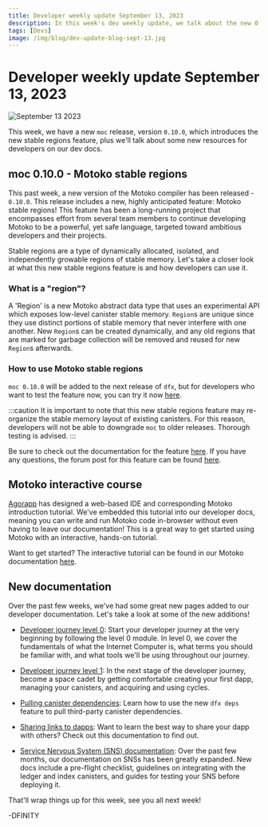 ```yaml
---
title: Developer weekly update September 13, 2023
description: In this week's dev weekly update, we talk about the new 0.10.0 Motoko release, plus some new resources for developers on our dev docs. 
tags: [Devs]
image: /img/blog/dev-update-blog-sept-13.jpg
---
```


# Developer weekly update September 13, 2023

![September 13 2023](../../static/img/blog/dev-update-blog-sept-13.jpg)

This week, we have a new `moc` release, version `0.10.0`, which introduces the new stable regions feature, plus we'll talk about some new resources for developers on our dev docs. 

## moc 0.10.0 - Motoko stable regions

This past week, a new version of the Motoko compiler has been released - `0.10.0`. This release includes a new, highly anticipated feature: Motoko stable regions! This feature has been a long-running project that encompasses effort from several team members to continue developing Motoko to be a powerful, yet safe language, targeted toward ambitious developers and their projects. 

Stable regions are a type of dynamically allocated, isolated, and independently growable regions of stable memory. Let's take a closer look at what this new stable regions feature is and how developers can use it.

### What is a "region"? 

A 'Region' is a new Motoko abstract data type that uses an experimental API which exposes low-level canister stable memory. `Region`s are unique since they use distinct portions of stable memory that never interfere with one another. New `Region`s can be created dynamically, and any old regions that are marked for garbage collection will be removed and reused for new `Region`s afterwards. 

### How to use Motoko stable regions

`moc 0.10.0` will be added to the next release of `dfx`, but for developers who want to test the feature now, you can try it now [here](https://github.com/dfinity/motoko/releases).

:::caution
It is important to note that this new stable regions feature may re-organize the stable memory layout of existing canisters. For this reason, developers will not be able to downgrade `moc` to older releases. Thorough testing is advised.
:::

Be sure to check out the documentation for the feature [here](https://github.com/dfinity/motoko/blob/master/doc/md/stable-regions.md). If you have any questions, the forum post for this feature can be found [here](https://forum.dfinity.org/t/motoko-stable-regions/19182).

## Motoko interactive course

[Agorapp](https://agorapp.dev/) has designed a web-based IDE and corresponding Motoko introduction tutorial. We've embedded this tutorial into our developer docs, meaning you can write and run Motoko code in-browser without even having to leave our documentation! This is a great way to get started using Motoko with an interactive, hands-on tutorial. 

Want to get started? The interactive tutorial can be found in our Motoko documentation [here](https://internetcomputer.org/docs/current/motoko/tutorial).

## New documentation 

Over the past few weeks, we've had some great new pages added to our developer documentation. Let's take a look at some of the new additions!

- [Developer journey level 0](/docs/current/tutorials/developer-journey/level-0/index): Start your developer journey at the very beginning by following the level 0 module. In level 0, we cover the fundamentals of what the Internet Computer is, what terms you should be familiar with, and what tools we'll be using throughout our journey. 

- [Developer journey level 1](/docs/current/tutorials/developer-journey/level-1/index): In the next stage of the developer journey, become a space cadet by getting comfortable creating your first dapp, managing your canisters, and acquiring and using cycles.

- [Pulling canister dependencies](/docs/current/developer-docs/setup/pulling-canister-dependencies): Learn how to use the new `dfx deps` feature to pull third-party canister dependencies. 

- [Sharing links to dapps](/docs/current/developer-docs/production/social-sharing): Want to learn the best way to share your dapp with others? Check out this documentation to find out. 

- [Service Nervous System (SNS) documentation](/docs/current/developer-docs/integrations/sns/index): Over the past few months, our documentation on SNSs has been greatly expanded. New docs include a pre-flight checklist, guidelines on integrating with the ledger and index canisters, and guides for testing your SNS before deploying it. 

That'll wrap things up for this week, see you all next week!

-DFINITY
